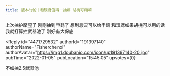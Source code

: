 ```yaml
---
title: 版本讨论｜和璞鸢值得一抽嘛 胡桃可用嘛
---
```



<Forum groupName="原神" groupUrl="https://www.douban.com/group/genshin/" archivedAt="2025-05-16T16:52:35.031Z">
  <Post
    id="257257283"
    title="版本讨论｜和璞鸢值得一抽嘛 胡桃可用嘛"
    url="https://www.douban.com/group/topic/257257283/?_spm_id=MTc5MTg1NTky"
    pubTime="2022-01-06"
    highlightUserId="191397140"
  >
上次抽护摩歪了 刚刚抽到申鹤了 想到息灾可以给申鹤
和璞鸢如果胡桃可以用的话我就打算抽武器池了 刚好有大保底

<Reply
  id="4471729532"
  authorId="191397140"
  authorName="Fisherchenxi"
  authorAvatar="https://img1.doubanio.com/icon/up191397140-20.jpg"
  pubTime="2022-01-05"
  pubLocation="15:45:05"
  upvotes={0}
>
不如抽2.5武器池
</Reply>
  </Post>
</Forum>
